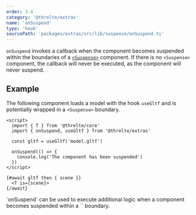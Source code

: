 ```yaml
---
order: 3.4
category: '@threlte/extras'
name: 'onSuspend'
type: 'hook'
sourcePath: 'packages/extras/src/lib/suspense/onSuspend.ts'
---
```


`onSuspend` invokes a callback when the component becomes suspended
within the boundaries of a [`<Suspense>`](/docs/reference/extras/suspense) component. If there is no `<Suspense>`
component, the callback will never be executed, as the component will never
suspend.

## Example

The following component loads a model with the hook `useGltf` and is potentially
wrapped in a `<Suspense>` boundary.

```svelte
<script>
  import { T } from '@threlte/core'
  import { onSuspend, useGltf } from '@threlte/extras'

  const gltf = useGltf('model.gltf')

  onSuspend(() => {
    console.log('The component has been suspended')
  })
</script>

{#await gltf then { scene }}
  <T is={scene}>
{/await}
```

<Tip type="tip">
	`onSuspend` can be used to execute additional logic
	when a component becomes suspended within a `<Suspense>` boundary.
</Tip>
